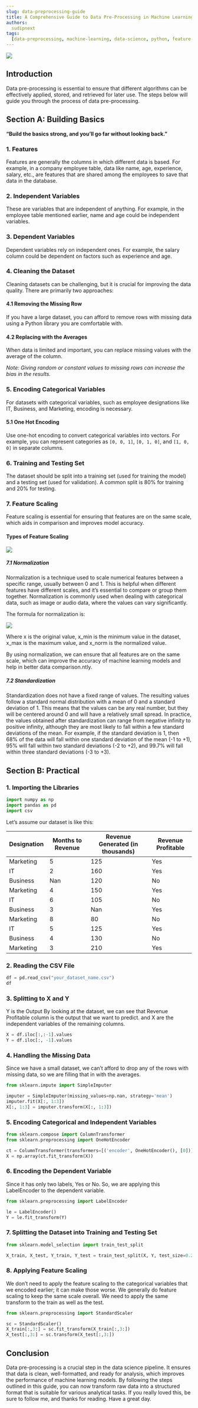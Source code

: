 ```yaml
---
slug: data-preprocessing-guide
title: A Comprehensive Guide to Data Pre-Processing in Machine Learning
authors:
  sudipnext
tags:
  [data-preprocessing, machine-learning, data-science, python, feature-scaling, one-hot-encoding, data-cleaning, training-testing-set ]
---
```

![](https://miro.medium.com/v2/resize:fit:786/format:webp/0*y3iU24RCM6Yh68h8)
## Introduction

Data pre-processing is essential to ensure that different algorithms can be effectively applied, stored, and retrieved for later use. The steps below will guide you through the process of data pre-processing.
<!--truncate-->

## Section A: Building Basics

**“Build the basics strong, and you’ll go far without looking back.”**

### 1. Features

Features are generally the columns in which different data is based. For example, in a company employee table, data like name, age, experience, salary, etc., are features that are shared among the employees to save that data in the database.

### 2. Independent Variables

These are variables that are independent of anything. For example, in the employee table mentioned earlier, name and age could be independent variables.

### 3. Dependent Variables

Dependent variables rely on independent ones. For example, the salary column could be dependent on factors such as experience and age.

### 4. Cleaning the Dataset

Cleaning datasets can be challenging, but it is crucial for improving the data quality. There are primarily two approaches:

#### 4.1 Removing the Missing Row

If you have a large dataset, you can afford to remove rows with missing data using a Python library you are comfortable with.

#### 4.2 Replacing with the Averages

When data is limited and important, you can replace missing values with the average of the column.

_Note: Giving random or constant values to missing rows can increase the bias in the results._

### 5. Encoding Categorical Variables

For datasets with categorical variables, such as employee designations like IT, Business, and Marketing, encoding is necessary.

#### 5.1 One Hot Encoding

Use one-hot encoding to convert categorical variables into vectors. For example, you can represent categories as `[0, 0, 1]`, `[0, 1, 0]`, and `[1, 0, 0]` in separate columns.

### 6. Training and Testing Set

The dataset should be split into a training set (used for training the model) and a testing set (used for validation). A common split is 80% for training and 20% for testing.

### 7. Feature Scaling

Feature scaling is essential for ensuring that features are on the same scale, which aids in comparison and improves model accuracy.

#### Types of Feature Scaling
![](https://miro.medium.com/v2/resize:fit:1400/format:webp/1*TWYdgmKrbWcZ7gR69mwFMQ.png)

##### 7.1 Normalization
Normalization is a technique used to scale numerical features between a specific range, usually between 0 and 1. This is helpful when different features have different scales, and it’s essential to compare or group them together. Normalization is commonly used when dealing with categorical data, such as image or audio data, where the values can vary significantly.

The formula for normalization is:

![](https://miro.medium.com/v2/resize:fit:640/format:webp/1*q5pEykfCdctZg3ukX1je2w.png)

Where x is the original value, x_min is the minimum value in the dataset, x_max is the maximum value, and x_norm is the normalized value.

By using normalization, we can ensure that all features are on the same scale, which can improve the accuracy of machine learning models and help in better data comparison.ntly.

##### 7.2 Standardization

Standardization does not have a fixed range of values. The resulting values follow a standard normal distribution with a mean of 0 and a standard deviation of 1. This means that the values can be any real number, but they will be centered around 0 and will have a relatively small spread. In practice, the values obtained after standardization can range from negative infinity to positive infinity, although they are most likely to fall within a few standard deviations of the mean. For example, if the standard deviation is 1, then 68% of the data will fall within one standard deviation of the mean (-1 to +1), 95% will fall within two standard deviations (-2 to +2), and 99.7% will fall within three standard deviations (-3 to +3).
## Section B: Practical

### 1. Importing the Libraries

```python
import numpy as np
import pandas as pd
import csv
```
Let’s assume our dataset is like this:

| Designation | Months to Revenue | Revenue Generated (in thousands) | Revenue Profitable |
|-------------|-------------------|----------------------------------|--------------------|
| Marketing   | 5                 | 125                              | Yes                |
| IT          | 2                 | 160                              | Yes                |
| Business    | Nan               | 120                              | No                 |
| Marketing   | 4                 | 150                              | Yes                |
| IT          | 6                 | 105                              | No                 |
| Business    | 3                 | Nan                              | Yes                |
| Marketing   | 8                 | 80                               | No                 |
| IT          | 5                 | 125                              | Yes                |
| Business    | 4                 | 130                              | No                 |
| Marketing   | 3                 | 210                              | Yes                |

### 2. Reading the CSV File

```python
df = pd.read_csv("your_dataset_name.csv")
df
```

### 3. Splitting to X and Y
Y is the Output By looking at the dataset, we can see that Revenue Profitable column is the output that we want to predict. and X are the independent variables of the remaining columns.
```python
X = df.iloc[:,:-1].values
Y = df.iloc[:, -1].values
```

### 4. Handling the Missing Data
Since we have a small dataset, we can’t afford to drop any of the rows with missing data, so we are filling that in with the averages.
```python
from sklearn.impute import SimpleImputer

imputer = SimpleImputer(missing_values=np.nan, strategy='mean')
imputer.fit(X[:, 1:3])
X[:, 1:3] = imputer.transform(X[:, 1:3])
```

### 5. Encoding Categorical and Independent Variables

```python
from sklearn.compose import ColumnTransformer
from sklearn.preprocessing import OneHotEncoder

ct = ColumnTransformer(transformers=[('encoder', OneHotEncoder(), [0])], remainder='passthrough')
X = np.array(ct.fit_transform(X))
```

### 6. Encoding the Dependent Variable
Since it has only two labels, Yes or No. So, we are applying this LabelEncoder to the dependent variable.
```python
from sklearn.preprocessing import LabelEncoder

le = LabelEncoder()
Y = le.fit_transform(Y)
```

### 7. Splitting the Dataset into Training and Testing Set

```python
from sklearn.model_selection import train_test_split

X_train, X_test, Y_train, Y_test = train_test_split(X, Y, test_size=0.2)
```

### 8. Applying Feature Scaling
We don’t need to apply the feature scaling to the categorical variables that we encoded earlier; it can make those worse. We generally do feature scaling to keep the same scale overall. We need to apply the same transform to the train as well as the test.
```python
from sklearn.preprocessing import StandardScaler

sc = StandardScaler()
X_train[:,3:] = sc.fit_transform(X_train[:,3:])
X_test[:,3:] = sc.transform(X_test[:,3:])
```

## Conclusion

Data pre-processing is a crucial step in the data science pipeline. It ensures that data is clean, well-formatted, and ready for analysis, which improves the performance of machine learning models. By following the steps outlined in this guide, you can now transform raw data into a structured format that is suitable for various analytical tasks. If you really loved this, be sure to follow me, and thanks for reading. Have a great day.